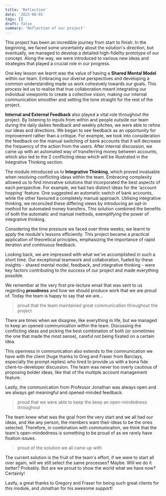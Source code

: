 ```yaml
---
title: 'Reflection'
date: '2023-08-01'
tags: []
draft: false
summary: 'Reflection of our project'
---
```


This project has been an incredible journey from start to finish. In the beginning, we faced some uncertainty about the solution's direction, but eventually, we managed to develop a detailed high-fidelity prototype of our concept. Along the way, we were introduced to various new ideas and strategies that played a crucial role in our progress.

One key lesson we learnt was the value of having a **Shared Mental Model** within our team. Embracing our diverse perspectives and developing a common understanding made us work cohesively towards our goals. This process led us to realise that true collaboration meant integrating our individual viewpoints to create a collective vision, making our internal communication smoother and setting the tone straight for the rest of the project.

**Internal and External Feedback** also played a vital role throughout the project. By listening to inputs from within and people outside our team during the daily dailies feedback and weekly pitches, we were able to refine our ideas and directions. We began to see feedback as an opportunity for improvement rather than a critique. For example, we took into consideration the feedback on the manual switching of bank accounts that it will decrease the frequency of the action from the users. After internal discussion, we came up with an automated way of transferring money between accounts, which also led to the 2 conflicting ideas which will be illustrated in the Integrative Thinking section.

The module introduced us to **Integrative Thinking**, which proved invaluable when resolving conflicting ideas within the team. Embracing complexity allowed us to find innovative solutions that incorporated the best aspects of each perspective. For example, we had two distinct ideas for the 'account hopping' feature. One suggested an automatic switch of bank accounts, while the other favoured a completely manual approach. Utilising integrative thinking, we reconciled these differing views by introducing an opt-in method for automated money transfers. This solution combined the benefits of both the automatic and manual methods, exemplifying the power of integrative thinking.

Considering the time pressure we faced over three weeks, we learnt to apply the module's lessons efficiently. This project became a practical application of theoretical principles, emphasizing the importance of rapid iteration and continuous feedback.

Looking back, we are impressed with what we've accomplished in such a short time. Our exceptional teamwork and collaboration, fueled by these insights - shared mental model, feedback, and integrative thinking - were key factors contributing to the success of our project and made everything possible.

 We remember at the very first pre-lecture email that was sent to us regarding **proudness** and how we should produce work that we are proud of. Today the team is happy to say that we are...

> proud that the team maintained great communication throughout the project

There are times when we disagree, like everything in life, but we managed to keep an opened communication within the team. Discussing the conflicting ideas and picking the best combination of both (or sometimes the one that made the most sense), careful not being fixated on a certain idea.

This openness in communication also extends to the communication we have with the client (huge thanks to Greg and Fraser from Barclays, especially the prompt replies) who tired to provide us with a bona fide client-to-developer discussion. The team was never too overly cautious of proposing bolder ideas, like that of the multiple account management feature.

Lastly, the communication from Professor Jonathan was always open and we always get meaningful and opened-minded feedback.

> proud that we were able to keep the keep an open-mindedness throughout

The team knew what was the goal from the very start and we all had our ideas, and like any person, the members want their ideas to be the ones selected. Therefore, in combination with communication, we think that the team's open-mindedness is something to be proud of as we rarely have fixation issues.

> proud of the solution we all came up with

The current solution is the fruit of the team's effort, if we were to start all over again, will we still select the same processes? Maybe. Will we do it better? Probably. But are we proud to show the world what we have now? Certainly!

Lastly, a great thanks to Gregory and Fraser for being such great clients for this module, and Jonathan for his awesome support! 
